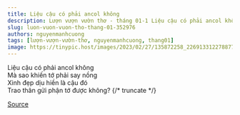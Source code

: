 ```yaml
---
title: Liệu cậu có phải ancol không
description: Lượn vượn vườn thơ - tháng 01-1 Liệu cậu có phải ancol không Mà sao khiến tớ phải say nồng
slug: luon-vuon-vuon-tho-thang-01-352976
authors: nguyenmanhcuong
tags: [lượn-vượn-vườn-thơ, nguyenmanhcuong, thang01]
image: https://tinypic.host/images/2023/02/27/135872258_226913312278877_5302512000175934629_n.th.jpg
---
```


Liệu cậu có phải ancol không\
Mà sao khiến tớ phải say nồng\
Xinh đẹp dịu hiền là cậu đó \
Trao thân gửi phận tớ được không?
{/* truncate */}


[Source](https://www.facebook.com/ape.poem/posts/pfbid02yBVbZVzDPS3wgi7r8H2zfvruqvbPFHGVQy72pjCByxBzU8W88ZYjJGPQTRp6rG2Bl)
